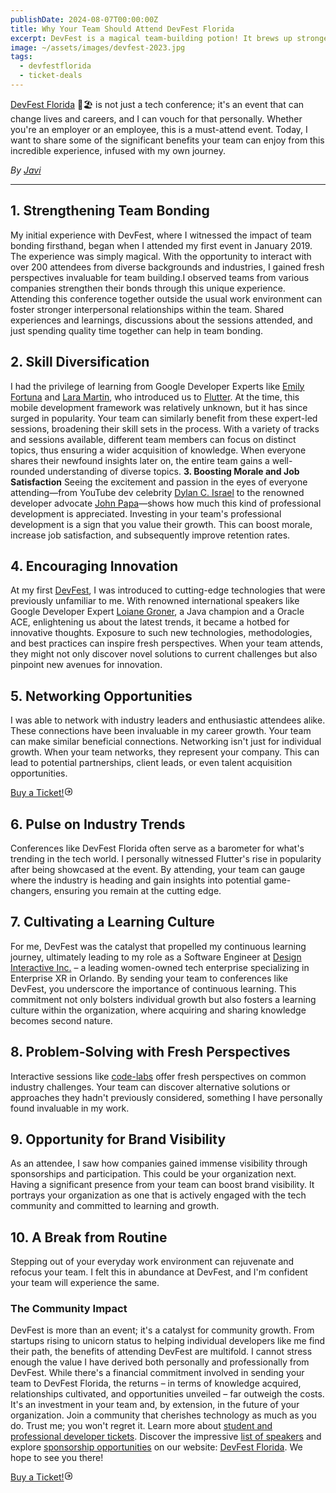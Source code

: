 ```yaml
---
publishDate: 2024-08-07T00:00:00Z
title: Why Your Team Should Attend DevFest Florida
excerpt: DevFest is a magical team-building potion! It brews up stronger bonds, sharper skills, and a serious case of innovation fever, all while giving your team a much-needed break from the daily grind.
image: ~/assets/images/devfest-2023.jpg
tags:
  - devfestflorida
  - ticket-deals
---
```



[DevFest Florida](https://devfestflorida.org/) 🌴🏖️ is not just a tech conference; it's an event that can change lives and careers, and I can vouch for that personally. Whether you're an employer or an employee, this is a must-attend event. Today, I want to share some of the significant benefits your team can enjoy from this incredible experience, infused with my own journey.

*By [Javi](https://www.linkedin.com/in/technologic)*

---


## **1. Strengthening Team Bonding**
My initial experience with DevFest, where I witnessed the impact of team bonding firsthand, began when I attended my first event in January 2019. The experience was simply magical. With the opportunity to interact with over 200 attendees from diverse backgrounds and industries, I gained fresh perspectives invaluable for team building.I observed teams from various companies strengthen their bonds through this unique experience. Attending this conference together outside the usual work environment can foster stronger interpersonal relationships within the team. Shared experiences and learnings, discussions about the sessions attended, and just spending quality time together can help in team bonding.

## **2. Skill Diversification**
I had the privilege of learning from Google Developer Experts like [Emily Fortuna](https://www.youtube.com/watch?v=55nwTtHcFis) and [Lara Martin](https://www.youtube.com/watch?v=55nwTtHcFis), who introduced us to [Flutter](https://flutter.dev/). At the time, this mobile development framework was relatively unknown, but it has since surged in popularity. Your team can similarly benefit from these expert-led sessions, broadening their skill sets in the process. With a variety of tracks and sessions available, different team members can focus on distinct topics, thus ensuring a wider acquisition of knowledge. When everyone shares their newfound insights later on, the entire team gains a well-rounded understanding of diverse topics.
**3. Boosting Morale and Job Satisfaction**
Seeing the excitement and passion in the eyes of everyone attending—from YouTube dev celebrity [Dylan C. Israel](https://www.youtube.com/@CodingTutorials360) to the renowned developer advocate [John Papa](https://www.youtube.com/watch?v=VQmZctYDRt0&t=50s)—shows how much this kind of professional development is appreciated. Investing in your team's professional development is a sign that you value their growth. This can boost morale, increase job satisfaction, and subsequently improve retention rates.

## **4. Encouraging Innovation**
At my first [DevFest](https://devfestflorida.org), I was introduced to cutting-edge technologies that were previously unfamiliar to me. With renowned international speakers like Google Developer Expert [Loiane Groner](https://www.youtube.com/@loianegroner), a Java champion and a Oracle ACE, enlightening us about the latest trends, it became a hotbed for innovative thoughts. Exposure to such new technologies, methodologies, and best practices can inspire fresh perspectives. When your team attends, they might not only discover novel solutions to current challenges but also pinpoint new avenues for innovation.

## **5. Networking Opportunities**
I was able to network with industry leaders and enthusiastic attendees alike. These connections have been invaluable in my career growth. Your team can make similar beneficial connections. Networking isn't just for individual growth. When your team networks, they represent your company. This can lead to potential partnerships, client leads, or even talent acquisition opportunities.

<a class="btn-primary" target="_blank" rel="noopener noreferrer" href="https://www.eventbrite.com/e/devfest-florida-2024-tickets-935541117667?aff=oddtdtcreator" data-astro-source-file="/home/user/devfest-www/src/components/ui/Button.astro" data-astro-source-loc="35:6">Buy a Ticket!<svg width="1em" height="1em" viewBox="0 0 24 24" class="w-5 h-5 ml-1 -mr-1.5 rtl:mr-1 rtl:-ml-1.5 inline-block" data-icon="tabler:square-rounded-arrow-right" data-astro-source-file="/home/user/devfest-www/node_modules/astro-icon/components/Icon.astro" data-astro-source-loc="117:44">  <symbol id="ai:tabler:square-rounded-arrow-right" data-astro-source-file="/home/user/devfest-www/node_modules/astro-icon/components/Icon.astro" data-astro-source-loc="124:28"><g fill="none" stroke="currentColor" stroke-linecap="round" stroke-linejoin="round" stroke-width="2"><path d="m12 16l4-4l-4-4m-4 4h8"></path><path d="M12 3c7.2 0 9 1.8 9 9s-1.8 9-9 9s-9-1.8-9-9s1.8-9 9-9"></path></g></symbol><use xlink:href="#ai:tabler:square-rounded-arrow-right" data-astro-source-file="/home/user/devfest-www/node_modules/astro-icon/components/Icon.astro" data-astro-source-loc="125:10"></use>  </svg></a>

## **6. Pulse on Industry Trends**
Conferences like DevFest Florida often serve as a barometer for what's trending in the tech world. I personally witnessed Flutter's rise in popularity after being showcased at the event. By attending, your team can gauge where the industry is heading and gain insights into potential game-changers, ensuring you remain at the cutting edge.

## **7. Cultivating a Learning Culture**
For me, DevFest was the catalyst that propelled my continuous learning journey, ultimately leading to my role as a Software Engineer at [Design Interactive Inc.](https://www.youtube.com/watch?v=fKOPjI8qM10) – a leading women-owned tech enterprise specializing in Enterprise XR in Orlando. By sending your team to conferences like DevFest, you underscore the importance of continuous learning. This commitment not only bolsters individual growth but also fosters a learning culture within the organization, where acquiring and sharing knowledge becomes second nature.

## **8. Problem-Solving with Fresh Perspectives**
Interactive sessions like [code-labs](https://codelabs.developers.google.com/) offer fresh perspectives on common industry challenges. Your team can discover alternative solutions or approaches they hadn't previously considered, something I have personally found invaluable in my work.

## **9. Opportunity for Brand Visibility**
As an attendee, I saw how companies gained immense visibility through sponsorships and participation. This could be your organization next. Having a significant presence from your team can boost brand visibility. It portrays your organization as one that is actively engaged with the tech community and committed to learning and growth.

## **10. A Break from Routine**
Stepping out of your everyday work environment can rejuvenate and refocus your team. I felt this in abundance at DevFest, and I'm confident your team will experience the same.

### **The Community Impact**
DevFest is more than an event; it's a catalyst for community growth. From startups rising to unicorn status to helping individual developers like me find their path, the benefits of attending DevFest are multifold.
I cannot stress enough the value I have derived both personally and professionally from DevFest. While there's a financial commitment involved in sending your team to DevFest Florida, the returns – in terms of knowledge acquired, relationships cultivated, and opportunities unveiled – far outweigh the costs. It's an investment in your team and, by extension, in the future of your organization. Join a community that cherishes technology as much as you do. Trust me; you won't regret it.
Learn more about [student and professional developer tickets](https://www.eventbrite.com/e/devfest-florida-2024-tickets-935541117667?aff=oddtdtcreator).
Discover the impressive [list of speakers](https://devfestflorida.org/orlando/speakers) and explore [sponsorship opportunities](https://devfestflorida.org/orlando/sponsors) on our website: [DevFest Florida](https://devfestflorida.org). We hope to see you there!

<a class="btn-primary" target="_blank" rel="noopener noreferrer" href="https://www.eventbrite.com/e/devfest-florida-2024-tickets-935541117667?aff=oddtdtcreator" data-astro-source-file="/home/user/devfest-www/src/components/ui/Button.astro" data-astro-source-loc="35:6">Buy a Ticket!<svg width="1em" height="1em" viewBox="0 0 24 24" class="w-5 h-5 ml-1 -mr-1.5 rtl:mr-1 rtl:-ml-1.5 inline-block" data-icon="tabler:square-rounded-arrow-right" data-astro-source-file="/home/user/devfest-www/node_modules/astro-icon/components/Icon.astro" data-astro-source-loc="117:44">  <symbol id="ai:tabler:square-rounded-arrow-right" data-astro-source-file="/home/user/devfest-www/node_modules/astro-icon/components/Icon.astro" data-astro-source-loc="124:28"><g fill="none" stroke="currentColor" stroke-linecap="round" stroke-linejoin="round" stroke-width="2"><path d="m12 16l4-4l-4-4m-4 4h8"></path><path d="M12 3c7.2 0 9 1.8 9 9s-1.8 9-9 9s-9-1.8-9-9s1.8-9 9-9"></path></g></symbol><use xlink:href="#ai:tabler:square-rounded-arrow-right" data-astro-source-file="/home/user/devfest-www/node_modules/astro-icon/components/Icon.astro" data-astro-source-loc="125:10"></use>  </svg></a>
